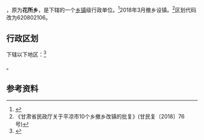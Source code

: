 {{中国乡级行政区|62/08/02/202/000}}

'''{{PAGENAMEBASE}}'''，原为'''花所乡'''，是{{PRC admin/fullname|62/08/02/202/000|3}}下辖的一个[[乡镇|乡镇]]级行政单位。<ref>{{PRC admin/ref sgc|{{PRC admin/parent|62/08/02/202/000}}}}</ref>2018年3月撤乡设镇。<ref>《甘肃省民政厅关于平凉市10个乡撤乡改镇的批复》(甘民复〔2018〕76号)</ref>区划代码改为620802106。

== 行政区划 ==
{{PAGENAMEBASE}}下辖以下地区：<ref>{{PRC admin/ref sgc|62/08/02/202/000}}</ref>

{{PRC admin/children|62/08/02/202/000}}。

== 参考资料 ==

{{reflist}}

{{行政区划小作品}}
{{PRC admin/navcat|62/08/02/202/000}}